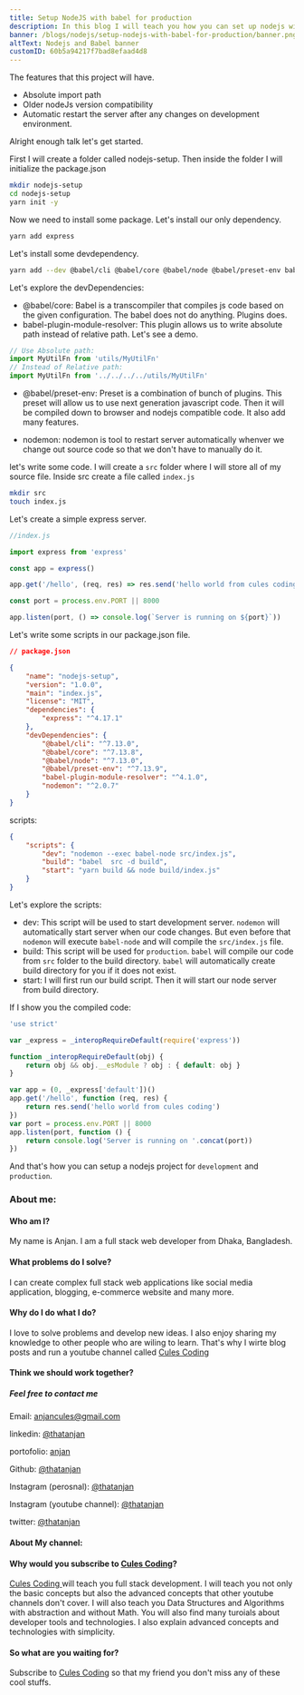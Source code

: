 ```yaml
---
title: Setup NodeJS with babel for production
description: In this blog I will teach you how you can set up nodejs with babel for production
banner: /blogs/nodejs/setup-nodejs-with-babel-for-production/banner.png
altText: Nodejs and Babel banner
customID: 60b5a94217f7bad8efaad4d8
---
```


The features that this project will have.

- Absolute import path
- Older nodeJs version compatibility
- Automatic restart the server after any changes on development environment.

Alright enough talk let's get started.

First I will create a folder called nodejs-setup. Then inside the folder I will initialize the package.json

```bash
mkdir nodejs-setup
cd nodejs-setup
yarn init -y
```

Now we need to install some package. Let's install our only dependency.

```bash
yarn add express
```

Let's install some devdependency.

```bash
yarn add --dev @babel/cli @babel/core @babel/node @babel/preset-env babel-plugin-module-resolver nodemon
```

Let's explore the devDependencies:

- @babel/core: Babel is a transcompiler that compiles js code based on the given configuration. The babel does not do anything. Plugins does.
- babel-plugin-module-resolver: This plugin allows us to write absolute path instead of relative path. Let's see a demo.

```javascript
// Use Absolute path:
import MyUtilFn from 'utils/MyUtilFn'
// Instead of Relative path:
import MyUtilFn from '../../../../utils/MyUtilFn'
```

- @babel/preset-env: Preset is a combination of bunch of plugins. This preset will allow us to use next generation javascript code. Then it will be compiled down to browser and nodejs compatible code. It also add many features.

- nodemon: nodemon is tool to restart server automatically whenver we change out source code so that we don't have to manually do it.

let's write some code.
I will create a `src` folder where I will store all of my source file. Inside src create a file called `index.js`

```bash
mkdir src
touch index.js
```

Let's create a simple express server.

```javascript
//index.js

import express from 'express'

const app = express()

app.get('/hello', (req, res) => res.send('hello world from cules coding'))

const port = process.env.PORT || 8000

app.listen(port, () => console.log(`Server is running on ${port}`))
```

Let's write some scripts in our package.json file.

```json
// package.json

{
	"name": "nodejs-setup",
	"version": "1.0.0",
	"main": "index.js",
	"license": "MIT",
	"dependencies": {
		"express": "^4.17.1"
	},
	"devDependencies": {
		"@babel/cli": "^7.13.0",
		"@babel/core": "^7.13.8",
		"@babel/node": "^7.13.0",
		"@babel/preset-env": "^7.13.9",
		"babel-plugin-module-resolver": "^4.1.0",
		"nodemon": "^2.0.7"
	}
}
```

scripts:

```json
{
	"scripts": {
		"dev": "nodemon --exec babel-node src/index.js",
		"build": "babel  src -d build",
		"start": "yarn build && node build/index.js"
	}
}
```

Let's explore the scripts:

- dev: This script will be used to start development server. `nodemon` will automatically start server when our code changes. But even before that `nodemon` will execute `babel-node` and will compile the `src/index.js` file.
- build: This script will be used for `production`. `babel` will compile our code from `src` folder to the build directory. `babel` will automatically create build directory for you if it does not exist.
- start: I will first run our build script. Then it will start our node server from build directory.

If I show you the compiled code:

```javascript
'use strict'

var _express = _interopRequireDefault(require('express'))

function _interopRequireDefault(obj) {
	return obj && obj.__esModule ? obj : { default: obj }
}

var app = (0, _express['default'])()
app.get('/hello', function (req, res) {
	return res.send('hello world from cules coding')
})
var port = process.env.PORT || 8000
app.listen(port, function () {
	return console.log('Server is running on '.concat(port))
})
```

And that's how you can setup a nodejs project for `development` and `production`.

### About me:

#### Who am I?

My name is Anjan. I am a full stack web developer from Dhaka, Bangladesh.

#### What problems do I solve?

I can create complex full stack web applications like social media application, blogging, e-commerce website and many more.

#### Why do I do what I do?

I love to solve problems and develop new ideas. I also enjoy sharing my knowledge to other people who are wiling to learn. That's why I wirte blog posts and run a youtube channel called [Cules Coding](https://www.youtube.com/channel/UCBaGowNYTUsm3IDaHbLRMYw?sub_confirmation=1)

#### Think we should work together?

##### Feel free to contact me

Email: anjancules@gmail.com

linkedin: [@thatanjan](https://linkedin.com/in/thatanjan/)

portofolio: [anjan](https://anjan.vercel.app/)

Github: [@thatanjan](https://github.com/thatAnjan/)

Instagram (perosnal): [@thatanjan](https://instagram.com/thatAnjan/)

Instagram (youtube channel): [@thatanjan](https://instagram.com/cules_coding/)

twitter: [@thatanjan](https://twitter.com/thatAnjan)

#### About My channel:

#### Why would you subscribe to [Cules Coding](https://www.youtube.com/channel/UCBaGowNYTUsm3IDaHbLRMYw?sub_confirmation=1)?

[ Cules Coding ](https://www.youtube.com/channel/UCBaGowNYTUsm3IDaHbLRMYw?sub_confirmation=1) will teach you full stack development. I will teach you not only the basic concepts but also the advanced concepts that other youtube channels don't cover. I will also teach you Data Structures and Algorithms with abstraction and without Math. You will also find many turoials about developer tools and technologies. I also explain advanced concepts and technologies with simplicity.

#### So what are you waiting for?

Subscribe to [Cules Coding](https://www.youtube.com/channel/UCBaGowNYTUsm3IDaHbLRMYw?sub_confirmation=1) so that my friend you don't miss any of these cool stuffs.


